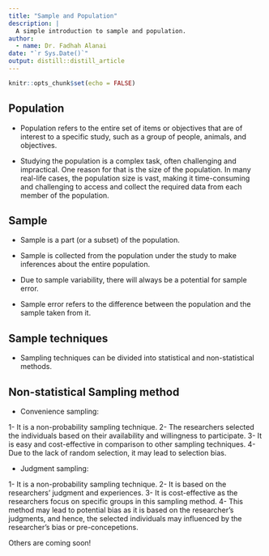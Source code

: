 ```yaml
---
title: "Sample and Population"
description: |
  A simple introduction to sample and population. 
author:
  - name: Dr. Fadhah Alanai
date: "`r Sys.Date()`"
output: distill::distill_article
---
```


```r
knitr::opts_chunk$set(echo = FALSE)
```

## Population 
- Population refers to the entire set of items or objectives that are of interest to a specific study, such as a group of people,
animals, and objectives. 

- Studying the population is a complex task, often challenging and impractical. One reason for that is the size of the 
population. In many real-life cases, the population size is vast, making it time-consuming and challenging to access and collect the required data
from each member of the population. 


## Sample

- Sample is a part (or a subset) of the population. 

- Sample is collected from the population under the study to make inferences about the entire population. 

- Due to sample variability, there will always be a potential for sample error. 

- Sample error refers to the difference between the population and the sample taken from it. 

## Sample techniques

- Sampling techniques can be divided into statistical and non-statistical methods. 

## Non-statistical Sampling method 

- Convenience sampling: 

1- It is a non-probability sampling technique. 
2- The researchers selected the individuals based on their availability and willingness to participate. 
3- It is easy and cost-effective in comparison to other sampling techniques. 
4- Due to the lack of random selection, it may lead to selection bias. 

- Judgment sampling:

1- It is a non-probability sampling technique. 
2- It is based on the researchers' judgment and experiences. 
3- It is cost-effective as the researchers focus on specific groups in this sampling method. 
4- This method may lead to potential bias as it is based on the researcher's judgments, and hence, the selected individuals may influenced by the researcher's bias or pre-concepetions.  


Others are coming soon!





